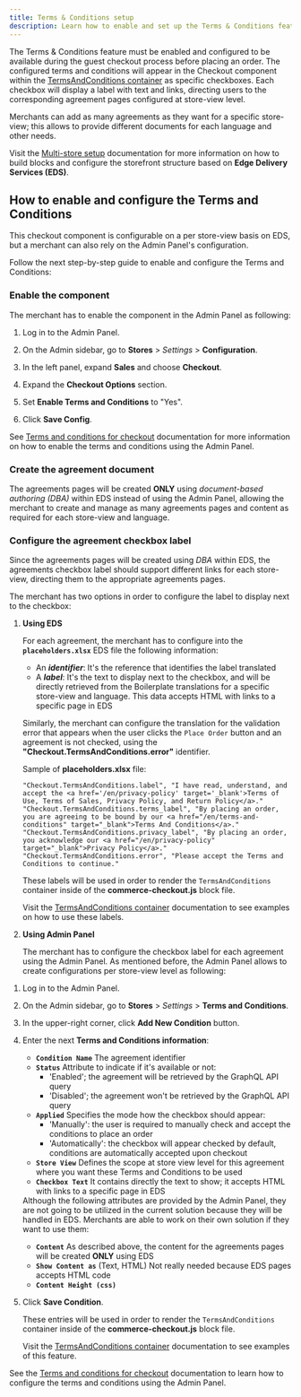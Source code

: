 ```yaml
---
title: Terms & Conditions setup
description: Learn how to enable and set up the Terms & Conditions feature.
---
```



The Terms & Conditions feature must be enabled and configured to be available during the guest checkout process before placing an order.
The configured terms and conditions will appear in the Checkout component within the [TermsAndConditions container](/dropins/checkout/containers/terms-and-conditions/) as specific checkboxes. Each checkbox will display a label with text and links, directing users to the corresponding agreement pages configured at store-view level.

<Aside type="tip" title="TermsAndConditions configurable on a per store-view basis">
  Merchants can add as many agreements as they want for a specific store-view; this allows to provide different documents for each language and other needs.

  Visit the [Multi-store setup](/merchants/multistore/) documentation for more information on how to build blocks and configure the storefront structure based on **Edge Delivery Services (EDS)**.
</Aside>

## How to enable and configure the Terms and Conditions

This checkout component is configurable on a per store-view basis on EDS, but a merchant can also rely on the Admin Panel's configuration.

Follow the next step-by-step guide to enable and configure the Terms and Conditions:

<Tasks>

<Task>

### Enable the component

The merchant has to enable the component in the Admin Panel as following:

<Steps>

1. Log in to the Admin Panel.

1. On the Admin sidebar, go to **Stores** > _Settings_ > **Configuration**.

1. In the left panel, expand **Sales** and choose **Checkout**.

1. Expand the **Checkout Options** section.

1. Set **Enable Terms and Conditions** to "Yes".

1. Click **Save Config**.

</Steps>

See [Terms and conditions for checkout](https://experienceleague.adobe.com/en/docs/commerce-admin/stores-sales/point-of-purchase/checkout/terms-and-conditions) documentation for more information on how to enable the terms and conditions using the Admin Panel.

</Task>

<Task>

### Create the agreement document

The agreements pages will be created **ONLY** using _document-based authoring (DBA)_ within EDS instead of using the Admin Panel, allowing the merchant to create and manage as many agreements pages and content as required for each store-view and language.

</Task>

<Task>

### Configure the agreement checkbox label

Since the agreements pages will be created using _DBA_ within EDS, the agreements checkbox label should support different links for each store-view, directing them to the appropriate agreements pages.

The merchant has two options in order to configure the label to display next to the checkbox:

<Callouts columnCount="1">

1. **Using EDS**

    For each agreement, the merchant has to configure into the **`placeholders.xlsx`** EDS file the following information:
    - An **_identifier_**:
      It's the reference that identifies the label translated
    - A **_label_**:
      It's the text to display next to the checkbox, and will be directly retrieved from the Boilerplate translations for a specific store-view and language. This data accepts HTML with links to a specific page in EDS

    Similarly, the merchant can configure the translation for the validation error that appears when the user clicks the `Place Order` button and an agreement is not checked, using the **"Checkout.TermsAndConditions.error"** identifier.

    Sample of **placeholders.xlsx** file:
    ```xlsx
    "Checkout.TermsAndConditions.label", "I have read, understand, and accept the <a href='/en/privacy-policy' target='_blank'>Terms of Use, Terms of Sales, Privacy Policy, and Return Policy</a>."
    "Checkout.TermsAndConditions.terms_label", "By placing an order, you are agreeing to be bound by our <a href="/en/terms-and-conditions" target="_blank">Terms And Conditions</a>."
    "Checkout.TermsAndConditions.privacy_label", "By placing an order, you acknowledge our <a href="/en/privacy-policy" target="_blank">Privacy Policy</a>."
    "Checkout.TermsAndConditions.error", "Please accept the Terms and Conditions to continue."
    ```

    These labels will be used in order to render the `TermsAndConditions` container inside of the **commerce-checkout.js** block file.

    Visit the [TermsAndConditions container](/dropins/checkout/containers/terms-and-conditions/) documentation to see examples on how to use these labels.
</Callouts>

<Callouts columnCount="1">

2. **Using Admin Panel**

    The merchant has to configure the checkbox label for each agreement using the Admin Panel. As mentioned before, the Admin Panel allows to create configurations per store-view level as following:

</Callouts>

<Steps>

1. Log in to the Admin Panel.

1. On the Admin sidebar, go to **Stores** > _Settings_ > **Terms and Conditions**.

1. In the upper-right corner, click **Add New Condition** button.

1. Enter the next **Terms and Conditions information**:

    - **`Condition Name`**
      The agreement identifier
    - **`Status`**
      Attribute to indicate if it's available or not:
      - 'Enabled'; the agreement will be retrieved by the GraphQL API query
      - 'Disabled'; the agreement won't be retrieved by the GraphQL API query
    - **`Applied`**
      Specifies the mode how the checkbox should appear:
      - 'Manually': the user is required to manually check and accept the conditions to place an order
      - 'Automatically': the checkbox will appear checked by default, conditions are automatically accepted upon checkout
    - **`Store View`**
      Defines the scope at store view level for this agreement where you want these Terms and Conditions to be used
    - **`Checkbox Text`**
      It contains directly the text to show; it accepts HTML with links to a specific page in EDS

    <Aside type="note" title="Some attributes not utilized">
      Although the following attributes are provided by the Admin Panel, they are not going to be utilized in the current solution because they will be handled in EDS. Merchants are able to work on their own solution if they want to use them:

      - **`Content`**
        As described above, the content for the agreements pages will be created **ONLY** using EDS
      - **`Show Content as`** (Text, HTML)
        Not really needed because EDS pages accepts HTML code
      - **`Content Height (css)`**
    </Aside>

1. Click **Save Condition**.

    These entries will be used in order to render the `TermsAndConditions` container inside of the **commerce-checkout.js** block file.

    Visit the [TermsAndConditions container](/dropins/checkout/containers/terms-and-conditions/) documentation to see examples of this feature.
</Steps>

See the [Terms and conditions for checkout](https://experienceleague.adobe.com/en/docs/commerce-admin/stores-sales/point-of-purchase/checkout/terms-and-conditions) documentation to learn how to configure the terms and conditions using the Admin Panel.

</Task>

</Tasks>
